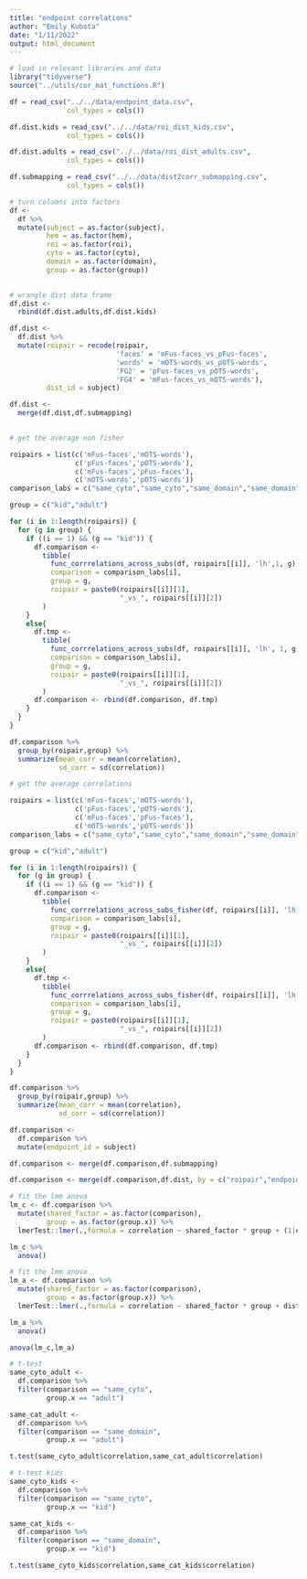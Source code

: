 ```yaml
---
title: "endpoint correlations"
author: "Emily Kubota"
date: "1/11/2022"
output: html_document
---
```


```r
# load in relevant libraries and data 
library("tidyverse")
source("../utils/cor_mat_functions.R")

df = read_csv("../../data/endpoint_data.csv",
              col_types = cols())

df.dist.kids = read_csv("../../data/roi_dist_kids.csv",
              col_types = cols())

df.dist.adults = read_csv("../../data/roi_dist_adults.csv",
              col_types = cols())

df.submapping = read_csv("../../data/dist2corr_submapping.csv",
              col_types = cols())
```

```r
# turn columns into factors 
df <-
  df %>% 
  mutate(subject = as.factor(subject),
         hem = as.factor(hem),
         roi = as.factor(roi),
         cyto = as.factor(cyto),
         domain = as.factor(domain),
         group = as.factor(group))
  
```

```r
# wrangle dist data frame
df.dist <-
  rbind(df.dist.adults,df.dist.kids)

df.dist <- 
  df.dist %>% 
  mutate(roipair = recode(roipair,
                          'faces' = 'mFus-faces_vs_pFus-faces',
                          'words' = 'mOTS-words_vs_pOTS-words', 
                          'FG2' = 'pFus-faces_vs_pOTS-words',
                          'FG4' = 'mFus-faces_vs_mOTS-words'),
         dist_id = subject)

df.dist <-
  merge(df.dist,df.submapping)
  
```

```r
# get the average non fisher 

roipairs = list(c('mFus-faces','mOTS-words'),
                c('pFus-faces','pOTS-words'),
                c('mFus-faces','pFus-faces'),
                c('mOTS-words','pOTS-words'))
comparison_labs = c("same_cyto","same_cyto","same_domain","same_domain")

group = c("kid","adult")

for (i in 1:length(roipairs)) {
  for (g in group) {
    if ((i == 1) && (g == "kid")) {
      df.comparison <-
        tibble(
          func_corrrelations_across_subs(df, roipairs[[i]], 'lh',1, g),
          comparison = comparison_labs[i],
          group = g,
          roipair = paste0(roipairs[[i]][1],
                           "_vs_", roipairs[[i]][2])
        )
    }
    else{
      df.tmp <-
        tibble(
          func_corrrelations_across_subs(df, roipairs[[i]], 'lh', 1, g),
          comparison = comparison_labs[i],
          group = g,
          roipair = paste0(roipairs[[i]][1],
                           "_vs_", roipairs[[i]][2])
        )
      df.comparison <- rbind(df.comparison, df.tmp)
    }
  }
}

df.comparison %>% 
  group_by(roipair,group) %>% 
  summarize(mean_corr = mean(correlation),
            sd_corr = sd(correlation))
```

```r
# get the average correlations 

roipairs = list(c('mFus-faces','mOTS-words'),
                c('pFus-faces','pOTS-words'),
                c('mFus-faces','pFus-faces'),
                c('mOTS-words','pOTS-words'))
comparison_labs = c("same_cyto","same_cyto","same_domain","same_domain")

group = c("kid","adult")

for (i in 1:length(roipairs)) {
  for (g in group) {
    if ((i == 1) && (g == "kid")) {
      df.comparison <-
        tibble(
          func_corrrelations_across_subs_fisher(df, roipairs[[i]], 'lh',1, g),
          comparison = comparison_labs[i],
          group = g,
          roipair = paste0(roipairs[[i]][1],
                           "_vs_", roipairs[[i]][2])
        )
    }
    else{
      df.tmp <-
        tibble(
          func_corrrelations_across_subs_fisher(df, roipairs[[i]], 'lh', 1, g),
          comparison = comparison_labs[i],
          group = g,
          roipair = paste0(roipairs[[i]][1],
                           "_vs_", roipairs[[i]][2])
        )
      df.comparison <- rbind(df.comparison, df.tmp)
    }
  }
}

df.comparison %>% 
  group_by(roipair,group) %>% 
  summarize(mean_corr = mean(correlation),
            sd_corr = sd(correlation))
```

```r
df.comparison <- 
  df.comparison %>% 
  mutate(endpoint_id = subject) 

df.comparison <- merge(df.comparison,df.submapping)

df.comparison <- merge(df.comparison,df.dist, by = c("roipair","endpoint_id"))
```

```r
# fit the lmm anova 
lm_c <- df.comparison %>% 
  mutate(shared_factor = as.factor(comparison),
         group = as.factor(group.x)) %>% 
  lmerTest::lmer(.,formula = correlation ~ shared_factor * group + (1|endpoint_id)) 

lm_c %>% 
  anova()
```

```r
# fit the lmm anova 
lm_a <- df.comparison %>% 
  mutate(shared_factor = as.factor(comparison),
         group = as.factor(group.x)) %>% 
  lmerTest::lmer(.,formula = correlation ~ shared_factor * group + distance + (1|endpoint_id)) 

lm_a %>% 
  anova()
```

```r
anova(lm_c,lm_a)
```

```r
# t-test 
same_cyto_adult <- 
  df.comparison %>% 
  filter(comparison == "same_cyto",
         group.x == "adult")

same_cat_adult <- 
  df.comparison %>% 
  filter(comparison == "same_domain",
         group.x == "adult")

t.test(same_cyto_adult$correlation,same_cat_adult$correlation)
```

```r
# t-test kids
same_cyto_kids <- 
  df.comparison %>% 
  filter(comparison == "same_cyto",
         group.x == "kid")

same_cat_kids <- 
  df.comparison %>% 
  filter(comparison == "same_domain",
         group.x == "kid")

t.test(same_cyto_kids$correlation,same_cat_kids$correlation)
```





